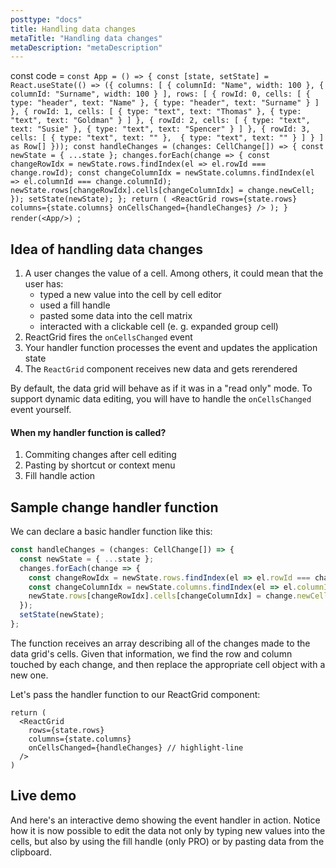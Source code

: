 ```yaml
---
posttype: "docs"
title: Handling data changes
metaTitle: "Handling data changes"
metaDescription: "metaDescription"
---
```

const code = `const App = () => {
  const [state, setState] = React.useState(() => ({
    columns: [
      { columnId: "Name", width: 100 },
      { columnId: "Surname", width: 100 }
    ],
    rows: [
      {
        rowId: 0,
        cells: [
          { type: "header", text: "Name" },
          { type: "header", text: "Surname" }
        ]
      },
      {
        rowId: 1,
        cells: [
          { type: "text", text: "Thomas" },
          { type: "text", text: "Goldman" }
        ]
      },
      {
        rowId: 2,
        cells: [
          { type: "text", text: "Susie" },
          { type: "text", text: "Spencer" }
        ]
      },
      {
        rowId: 3,
        cells: [
          { type: "text", text: "" }, 
          { type: "text", text: "" }
        ]
      }
    ] as Row[]
  }));
  const handleChanges = (changes: CellChange[]) => {
    const newState = { ...state };
    changes.forEach(change => {
      const changeRowIdx = newState.rows.findIndex(el => el.rowId === change.rowId);
      const changeColumnIdx = newState.columns.findIndex(el => el.columnId === change.columnId);
      newState.rows[changeRowIdx].cells[changeColumnIdx] = change.newCell;
    });
    setState(newState);
  };
  return (
    <ReactGrid
      rows={state.rows}
      columns={state.columns}
      onCellsChanged={handleChanges}
    />
  );
}
render(<App/>)
`;

## Idea of handling data changes

1. A user changes the value of a cell. Among others, it could mean that the user has:
   - typed a new value into the cell by cell editor
   - used a fill handle 
   - pasted some data into the cell matrix
   - interacted with a clickable cell (e. g. expanded group cell)
2. ReactGrid fires the `onCellsChanged` event
3. Your handler function processes the event and updates the application state
4. The `ReactGrid` component receives new data and gets rerendered

By default, the data grid will behave as if it was in a "read only" mode.
To support dynamic data editing, you will have to handle the `onCellsChanged` event yourself.

#### When my handler function is called?

1. Commiting changes after cell editing
2. Pasting by shortcut or context menu
3. Fill handle action

## Sample change handler function

We can declare a basic handler function like this:

```ts
const handleChanges = (changes: CellChange[]) => {
  const newState = { ...state };
  changes.forEach(change => {
    const changeRowIdx = newState.rows.findIndex(el => el.rowId === change.rowId);
    const changeColumnIdx = newState.columns.findIndex(el => el.columnId === change.columnId);
    newState.rows[changeRowIdx].cells[changeColumnIdx] = change.newCell;
  });
  setState(newState);
};
```

The function receives an array describing all of the changes made to the data grid's cells.
Given that information, we find the row and column touched by each change,
and then replace the appropriate cell object with a new one.

Let's pass the handler function to our ReactGrid component:

```tsx
return (
  <ReactGrid
    rows={state.rows}
    columns={state.columns}
    onCellsChanged={handleChanges} // highlight-line
  />
)
```

## Live demo

And here's an interactive demo showing the event handler in action.
Notice how it is now possible to edit the data not only by typing new values into the cells,
but also by using the fill handle (only PRO) or by pasting data from the clipboard.


<LiveCode 
  code={code}
  title='Handling changes live demo'
  noInline={true}
/> 